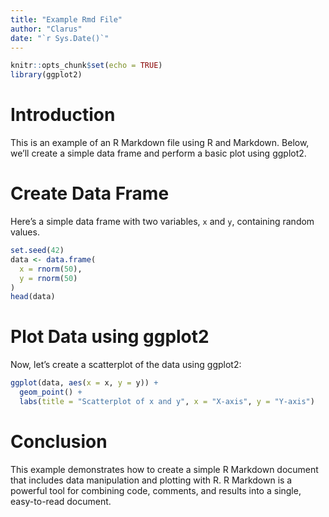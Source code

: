 ```yaml
---
title: "Example Rmd File"
author: "Clarus"
date: "`r Sys.Date()`"
---
```


```r
knitr::opts_chunk$set(echo = TRUE)
library(ggplot2)
```

# Introduction

This is an example of an R Markdown file using R and Markdown. 
Below, we'll create a simple data frame and perform a basic plot using ggplot2.

# Create Data Frame

Here's a simple data frame with two variables, `x` and `y`, containing random 
values.

```r
set.seed(42)
data <- data.frame(
  x = rnorm(50),
  y = rnorm(50)
)
head(data)
```

# Plot Data using ggplot2

Now, let's create a scatterplot of the data using ggplot2:

```r
ggplot(data, aes(x = x, y = y)) +
  geom_point() +
  labs(title = "Scatterplot of x and y", x = "X-axis", y = "Y-axis")
```

# Conclusion

This example demonstrates how to create a simple R Markdown document 
that includes data manipulation and plotting with R. R Markdown is a 
powerful tool for combining code, comments, and results into a single, 
easy-to-read document.